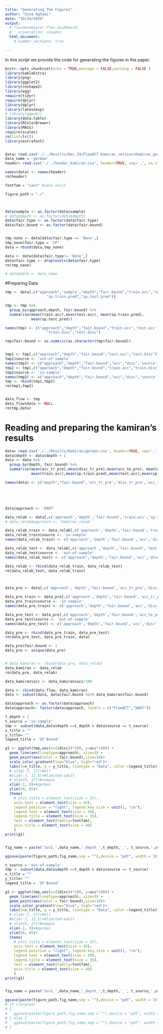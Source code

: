 ```yaml
---
title: "Generating The Figures"
author: "Sina Aghaei"
date: "10/24/2020"
output: 
  # flexdashboard::flex_dashboard:
  #   orientation: columns
  html_document:
    # number_sections: true
 
---
```



In this script we provide the code for generating the figures in the paper.


```r
knitr::opts_chunk$set(echo = TRUE,message = FALSE,warning = FALSE )
library(kableExtra)
library(png)
library(ggplot2)
library(reshape2)
library(egg)
require(tidyr)
require(dplyr)
library(dplyr)
library(latex2exp)
# library(ggpubr)
library(data.table)
library(RColorBrewer)
library(MASS)
require(scales)
rm(list=ls())
library(extrafont)


data= read.csv('./../Results/Dec 29/FlowOCT Kamiran_version/Kamiran_german.csv', header=FALSE, sep=',', na.strings="", stringsAsFactors =TRUE) 
data_name = 'german'
header= read.csv('./../header_kamiran.csv', header=TRUE, sep=',', na.strings="", stringsAsFactors =TRUE) 

names(data) <- names(header)
rm(header)

fontfam = "sans" #sans serif

figure_path = "./"



data$sample <- as.factor(data$sample)
# data$depth <- as.factor(data$depth)
data$fair.type <- as.factor(data$fair.type)
data$fair.bound <- as.factor(data$fair.bound)


tmp_none <- data[data$fair.type == 'None',]
tmp_none$fair.type = 'SP'
data = rbind(data,tmp_none)

data <- data[data$fair.type!= 'None',]
data$fair.type <- droplevels(data$fair.type)
rm(tmp_none)

# data$data <- data_name
```

#Preparing Data
```r
tmp <- data[,c("approach",'sample',"depth","fair.bound","train.acc",'test.acc',
                   "sp.train.pred","sp.test.pred")]

tmp <- tmp %>%
  group_by(approach,depth, fair.bound) %>%
  summarise(mean(train.acc),mean(test.acc), mean(sp.train.pred),
            mean(sp.test.pred))

names(tmp) <- c("approach","depth","fair.bound","train.acc",'test.acc',
                   "train.disc","test.disc")

tmp$fair.bound <- as.numeric(as.character(tmp$fair.bound))


tmp1 <- tmp[,c("approach","depth","fair.bound","test.acc","test.disc")]
tmp1$source <- 'out-of-sample'
names(tmp1) <- c("approach","depth","fair.bound","acc","disc",'source')
tmp2 <- tmp[,c("approach","depth","fair.bound","train.acc","train.disc")]
tmp2$source <- 'in-sample'
names(tmp2) <- c("approach","depth","fair.bound","acc","disc",'source')
tmp <- rbind(tmp1,tmp2)
rm(tmp1,tmp2)


data_flow <- tmp
data_flow$data <- NULL
rm(tmp,data)
```

# Reading and preparing the kamiran's results
```r

data= read.csv('./../Results/Kamiran/german.csv', header=TRUE, sep=',', na.strings="", stringsAsFactors =TRUE) 
data$depth <- data$depth + 1
data <- data %>%
  group_by(depth, fair.bound) %>%
  summarise(mean(acc_tr_pre),mean(disc_tr_pre),mean(acc_te_pre), mean(disc_te_pre),
            mean(train.acc),mean(sp.train.pred),mean(test.acc),mean(sp.test.pred))

names(data) <- c("depth","fair.bound",'acc_tr_pre','disc_tr_pre','acc_te_pre','disc_te_pre','train.acc','sp.train.pred','test.acc','sp.test.pred')





data$approach <- 'DADT'

data_relab <- data[,c('approach','depth','fair.bound','train.acc','sp.train.pred','test.acc','sp.test.pred')]
# data_relab$approach <- 'Kamiran_relab'

data_relab_train <- data_relab[,c('approach','depth','fair.bound','train.acc','sp.train.pred')]
data_relab_train$source <- 'in-sample'
names(data_relab_train) <- c('approach','depth','fair.bound','acc','disc','source')

data_relab_test <- data_relab[,c('approach','depth','fair.bound','test.acc','sp.test.pred')]
data_relab_test$source <- 'out-of-sample'
names(data_relab_test) <- c('approach','depth','fair.bound','acc','disc','source')

data_relab <- rbind(data_relab_train, data_relab_test)
rm(data_relab_test, data_relab_train)



data_pre <- data[,c('approach','depth','fair.bound','acc_tr_pre','disc_tr_pre','acc_te_pre','disc_te_pre')]

data_pre_train <- data_pre[,c('approach','depth','fair.bound','acc_tr_pre','disc_tr_pre')]
data_pre_train$source <- 'in-sample'
names(data_pre_train) <- c('approach','depth','fair.bound','acc','disc','source')

data_pre_test <- data_pre[,c('approach','depth','fair.bound','acc_te_pre','disc_te_pre')]
data_pre_test$source <- 'out-of-sample'
names(data_pre_test) <- c('approach','depth','fair.bound','acc','disc','source')

data_pre <- rbind(data_pre_train, data_pre_test)
rm(data_pre_test, data_pre_train, data)

data_pre$fair.bound <- 1
data_pre <- unique(data_pre)


# data_kamiran <- rbind(data_pre, data_relab)
data_kamiran <- data_relab
rm(data_pre, data_relab)

data_kamiran$acc <- data_kamiran$acc/100
```


```r
data <- rbind(data_flow, data_kamiran)
data <- subset(data, data$fair.bound %in% data_kamiran$fair.bound)

data$approach <- as.factor(data$approach)
data$approach<- factor(data$approach, levels = c("FlowOCT","DADT"))
```

```r
t_depth = 2
t_source = 'in-sample' 
tmp <- subset(data,data$depth ==t_depth & data$source == t_source) 
x_title = ""
y_title= ""
legend_title = 'SP Bound'

g1 <- ggplot(tmp,aes(x=((disc))*100, y=acc*100)) +
  geom_line(aes(linetype=approach), size=3) + 
  geom_point(aes(color = fair.bound),size=10)+
  scale_color_gradient(low="blue", high="red")+
  labs(x=x_title, y = y_title, linetype = "Data", color =legend_title)+
  # xlim(-7, 17)+#all
  #xlim(-7, 12.5)+#limited-adult
  # xlim(0, 17)+#compas
  xlim(-2, 9)+#german
  ylim(50, 85)+
  theme(
    # plot.title = element_text(size = 25),
    axis.text = element_text(size = 45),
    legend.position = "right", legend.key.size = unit(1, "cm"),
    legend.text = element_text(size = 30),
    legend.title = element_text(size = 35),
    text = element_text(family=fontfam),
    axis.title = element_text(size = 40)
    ) 
print(g1)


fig_name = paste('1vs1_',data_name,'_depth_',t_depth,'_', t_source,'.pdf', sep = '')

ggsave(paste(figure_path,fig_name,sep = ""),device = "pdf", width = 16, height = 12, units =  "in")

```


```r
t_source = 'out-of-sample'
tmp <- subset(data,data$depth ==t_depth & data$source == t_source) 
x_title = ""
y_title= ""
legend_title = 'SP Bound'

g1 <- ggplot(tmp,aes(x=((disc))*100, y=acc*100)) +
  geom_line(aes(linetype=approach), size=3) + 
  geom_point(aes(color = fair.bound),size=10)+
  scale_color_gradient(low="blue", high="red")+
  labs(x=x_title, y = y_title, linetype = "Data", color =legend_title)+
  # xlim(-7, 17)+#all
  #xlim(-7, 12.5)+#limited-adult
  # xlim(0, 17)+#compas
  xlim(-2, 9)+#german
  ylim(50, 85)+
  theme(
    # plot.title = element_text(size = 25),
    axis.text = element_text(size = 45),
    legend.position = "right", legend.key.size = unit(1, "cm"),
    legend.text = element_text(size = 30),
    legend.title = element_text(size = 35),
    text = element_text(family=fontfam),
    axis.title = element_text(size = 40)
    ) 
print(g1)


fig_name = paste('1vs1_',data_name,'_depth_',t_depth,'_', t_source,'.pdf', sep = '')

ggsave(paste(figure_path,fig_name,sep = ""),device = "pdf", width = 16, height = 12, units =  "in")
# if (forpres)
# {
#   ggsave(paste(figure_path,fig_name,sep = ""),device = "pdf", width = 16, height = 12, units =  "in")
# } else {
#   ggsave(paste(figure_path,fig_name,sep = ""),device = "pdf", width = 12, height = 8, units =  "in")
# }

```


